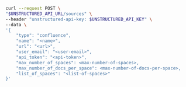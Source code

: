 ```bash REST (Create)
curl --request POST \
"$UNSTRUCTURED_API_URL/sources" \
--header "unstructured-api-key: $UNSTRUCTURED_API_KEY" \
--data \
'{
    "type": "confluence",
    "name": "<name>",
    "url": "<url>",
    "user_email": "<user-email>",
    "api_token": "<api-token>",
    "max_number_of_spaces": <max-number-of-spaces>,
    "max_number_of_docs_per_space": <max-number-of-docs-per-space>,
    "list_of_spaces": "<list-of-spaces>"
}'
```